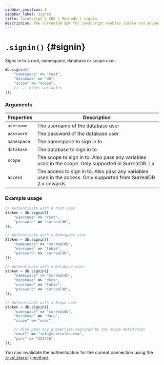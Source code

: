 ```yaml
---
sidebar_position: 1
sidebar_label: signin
title: JavaScript | SDK | Methods | signin
description: The SurrealDB SDK for JavaScript enables simple and advanced querying of a remote or embedded database.
---
```



# `.signin()` {#signin}

Signs in to a root, namespace, database or scope user.

```javascript title="Method Syntax"
db.signin([
    "namespace" => "test",
    "database" => "db",
    "scope" => "scope",
    // ... other variables
]);
```

### Arguments
<table>
    <thead>
        <tr>
            <th colspan="2" scope="col">Properties</th>
            <th colspan="2" scope="col">Description</th>
        </tr>
    </thead>
    <tbody>
        <tr>
            <td colspan="2" scope="row" data-label="Properties">
                <code>username</code>
                <Label label="REQUIRED FOR ROOT, NAMESPACE & DATABASE" />
            </td>
            <td colspan="2" scope="row" data-label="Description">
                The username of the database user
            </td>
        </tr>
        <tr>
            <td colspan="2" scope="row" data-label="Properties">
                <code>password</code>
                <Label label="REQUIRED FOR ROOT, NAMESPACE & DATABASE" />
            </td>
            <td colspan="2" scope="row" data-label="Description">
                The password of the database user
            </td>
        </tr>
        <tr>
            <td colspan="2" scope="row" data-label="Properties">
                <code>namespace</code>
                <Label label="REQUIRED FOR DATABASE & SCOPE/ACCESS" />
            </td>
            <td colspan="2" scope="row" data-label="Description">
                The namespace to sign in to
            </td>
        </tr>
        <tr>
            <td colspan="2" scope="row" data-label="Properties">
                <code>database</code>
                <Label label="REQUIRED FOR SCOPE/ACCESS" />
            </td>
            <td colspan="2" scope="row" data-label="Description">
                The database to sign in to
            </td>
        </tr>
        <tr>
            <td colspan="2" scope="row" data-label="Properties">
                <code>scope</code>
                <Since v="1.x" prefix={false} />
            </td>
            <td colspan="2" scope="row" data-label="Description">
                The scope to sign in to. Also pass any variables used in the scope. Only supported in SurrealDB 1.x
            </td>
        </tr>
        <tr>
            <td colspan="2" scope="row" data-label="Properties">
                <code>access</code>
                <Since v="2.x" prefix=">=" />
            </td>
            <td colspan="2" scope="row" data-label="Description">
                The access to sign in to. Also pass any variables used in the access. Only supported from SurrealDB 2.x onwards
            </td>
        </tr>
    </tbody>
</table>

### Example usage
```javascript
// Authenticate with a root user
$token = db.signin([
	"username" => "root",
	"password" => "surrealdb",
]);

// Authenticate with a Namespace user
$token = db.signin([
	"namespace" => "surrealdb",
	"username" => "tobie",
	"password" => "surrealdb",
]);

// Authenticate with a Database user
$token = db.signin([
	"namespace" => "surrealdb",
	"database" => "docs",
	"username" => "tobie",
	"password" => "surrealdb",
]);

// Authenticate with a Scope user
$token = db.signin([
	"namespace" => "surrealdb",
	"database" => "docs",
	"scope" => "user",

	// Also pass any properties required by the scope definition
	"email" => "info@surrealdb.com",
	"pass" => "123456",
]);
```

You can invalidate the authentication for the current connection using the [`invalidate()` method](/docs/sdk/php/methods/invalidate).
